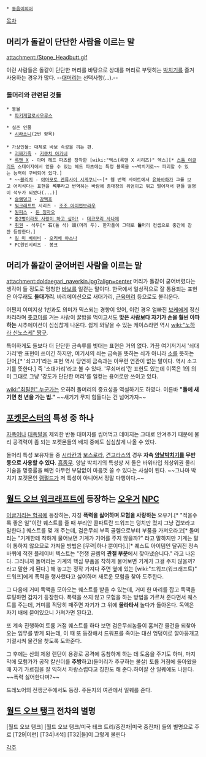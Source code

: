  * [[동음이의어]]

[[목차]]
== 머리가 돌같이 단단한 사람을 이르는 말 ==
attachment:/Stone_Headbutt.gif

이런 사람들은 돌같이 단단한 머리를 바탕으로 상대를 머리로 부딪히는 [[박치기]]를 즐겨 사용하는 경우가 많다. --[[대머리]]는 선택사항(...).--

=== 돌머리와 관련된 것들 ===
 * 동물
  * [[파키케팔로사우루스]]

 * 실존 인물
  * [[시라소니]](2번 항목)
 
 * 가상인물: 대체로 바보 속성을 끼는 편.
  * [[괴짜가족]] - [[키쿠치 아카네]]
  * [[록맨 X]] - 아머 헤드 파츠를 장착한 [wiki:"엑스(록맨 X 시리즈)" 엑스][* [[스톰 이글리드]] 스테이지에서 얻을 수 있는 헤드 파츠에는 특정 블록을 ~~박치기로~~ 파괴할 수 있는 능력이 구비되어 있다.] 
  * ~~[[블리치]] - [[야마모토 겐류사이 시게쿠니]]~~[* 웹 번역 사이트에서 [[유하바하]]가 그를 보고 어리석다는 표현을 '''석두'''라고 변역하는 바람에 총대장의 위엄이고 뭐고 떨어져서 팬들 별명이 석두가 되었다(...)]
  * [[슬램덩크]] - [[강백호]]
  * [[워크래프트]] 시리즈 - [[조조 아이언브라우]]
  * [[원피스(만화)|원피스]] - [[돈 칭자오]]
  * [[중2병이라도 사랑이 하고 싶어!]] - [[데코모리 사나에]]
  * [[취권]] - 석두[* 石(돌 석) 頭(머리 두). 한자풀이 그대로 '''돌'''머리 컨셉으로 중간에 잠깐 등장한다.]
  * [[킬 미 베이비]] - [[오리베 야스나]]
  * PC원인시리즈 - 봉크

== 머리가 돌같이 굳어버린 사람을 이르는 말 ==
attachment:doldaegari_naverkin.jpg?align=center
머리가 돌같이 굳어버렸다는 생각이 들 정도로 멍청한 [[바보]]를 일컫는 말이다. 한국에서 일상적으로 잘 통용되는 표현은 아무래도 '''돌대가리'''. 바리에이션으로 새대가리, [[근육머리]] 등으로도 불리운다.

어쩐지 이미지상 1번과도 의미가 믹스되는 경향이 있어, 이런 경우 얼빠진 [[보케]]에게 정신 차리라며 [[츳코미]]를 거는 사람이 꿀밤을 먹이고서도 '''맞은 사람보다 자기가 손을 훨씬 아파하는''' 시추에이션이 심심찮게 나온다. 쉽게 와닿을 수 있는 케이스라면 역시 [[wiki:"노하라 신노스케" 짱구]].

특이하게도 돌보다 더 단단한 금속류를 빗대는 표현은 거의 없다. 가끔 여기저기서 '쇠대가리'란 표현이 쓰이긴 하지만, 여기서의 쇠는 금속을 뜻하는 쇠가 아니라 [[소]]를 뜻하는 단어,[* '쇠고기'라는 표현 역시 당연히 금속과는 아무런 연관이 없는 말이다. 역시 소고기를 뜻한다.] 즉 '소대가리'라고 볼 수 있다. '무쇠머리'란 표현도 있는데 이쪽은 1의 의미 그대로 그냥 '강도가 단단한 머리'를 일컫는 용어로만 쓰이고 있다.

[[wiki:"최필헌" 누군가]]는 오히려 돌머리의 중요성을 역설하기도 하였다. 이른바 '''"돌에 새기면 천 년을 가는 법."'''
~~새기기 무지 힘들다는 건 넘어가자~~

== [[포켓몬스터]]의 특성 중 하나 ==
[[자폭]]이나 [[대폭발]]을 제외한 반동 대미지를 씹어먹고 데미지는 그대로 안겨주기 때문에 물리 공격력이 좀 되는 포켓몬들의 배치 중에도 심심찮게 나올 수 있다.

돌머리 특성 보유자들 중 [[시라칸]]과 [[보스로라]], [[견고라스]]의 경우 '''자속 [[양날박치기]]를 무반동으로 사용할 수 있다.''' [[흠좀무]]. 양날 박치기의 특성상 저 둘은 바위타입 최상위권 물리기술을 명중률을 빼면 아무런 부담없이 마음껏 쓸 수 있다는 사실이 된다. ~~그나마 박치기 포켓몬인 [[램펄드]]가 저 특성이 아니어서 정말 다행이다.~~

== [[월드 오브 워크래프트]]에 등장하는 [[오우거]] [[NPC]] ==
[[이글거리는 협곡]]에 등장하는, 자칭 '''폭력을 싫어하며 모험을 사랑하는''' 오우거.[* "적을수록 좋은 일"이란 퀘스트를 줄 때 부리안 콜파트란 드워프는 덩치만 컸지 그냥 겁보라고 말한다.] 퀘스트를 몇 개 주는데, 검은무쇠 부족 골렘으로부터 부품을 가져오라고[* 돌머리는 "기계한테 착하게 물어보면 기계가 기어를 주지 않을까?" 라고 말하지만 기계는 말이 통하지 않으므로 가져올 방법은 [무력|하나 뿐이다].][* 퀘스트 아이템인 달궈진 정속바퀴에 적힌 플레이버 텍스트는 "전쟁 골렘의 '''관절 부분'''에서 찾아냈습니다." 라고 나온다. 그러니까 돌머리는 기계의 핵심 부품을 착하게 물어보면 기계가 그걸 주지 않을까? 라고 말한 게 된다.] 해 놓고는 정작 가져다 주면 옆에 있는 [wiki:"드워프(워크래프트)" 드워프]에게 폭력을 행사했다고 싫어하며 새로운 모험을 찾아 도주한다.

그 다음에 거미 독액을 모아오는 퀘스트를 받을 수 있는데, 거미 한 마리를 잡고 독액을 루팅하면 갑자기 등장한다. 폭력을 쓰지 않고 모험을 하는 방법을 가르쳐 준다면서 퀘스트를 주는데, 거미를 적당히 패주면 자기가 그 위에 '''올라타서''' 놀다가 돌아온다. 독액은 자기 배에 묻어있으니 가져가면 된다고.

또 계속 진행하여 토륨 거점 퀘스트를 하다 보면 검은무쇠놈들이 훔쳐간 물건을 되찾아오는 임무를 받게 되는데, 이 때 또 등장해서 드워프를 죽이는 대신 엉덩이로 깔아뭉개고 기절시켜 물건을 찾도록 도와준다.

그 후에는 산의 제왕 렌단이 용광로 공격에 동참하게 하는 데 도움을 주기도 하며, 마지막에 모험가가 공작 칼신더를 '''추방'''하고(돌머리가 추구하는 불살) 토륨 거점에 돌아왔을 때 자기 가르침을 잘 익혀서 자랑스럽다고 칭찬도 해 준다.하이잘 산 일퀘에도 나온다. ~~폭력 싫어한다며?~~

드레노어의 전쟁군주에서도 등장. 주둔지의 여관에서 일퀘를 준다.


== [[월드 오브 탱크]] 전차의 별명 ==

[월드 오브 탱크] [월드 오브 탱크/미국 테크 트리/중전차|미국 중전차] 들의 별명으로 주로 [T29|이런] [T34|녀석] [T32|들]이 그렇게 불린다

[[각주]]
